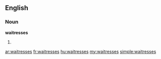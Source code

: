==English==
===Noun===
'''waitresses'''
# {{plural of|[[waitress]]}}

[[ar:waitresses]]
[[fr:waitresses]]
[[hu:waitresses]]
[[my:waitresses]]
[[simple:waitresses]]